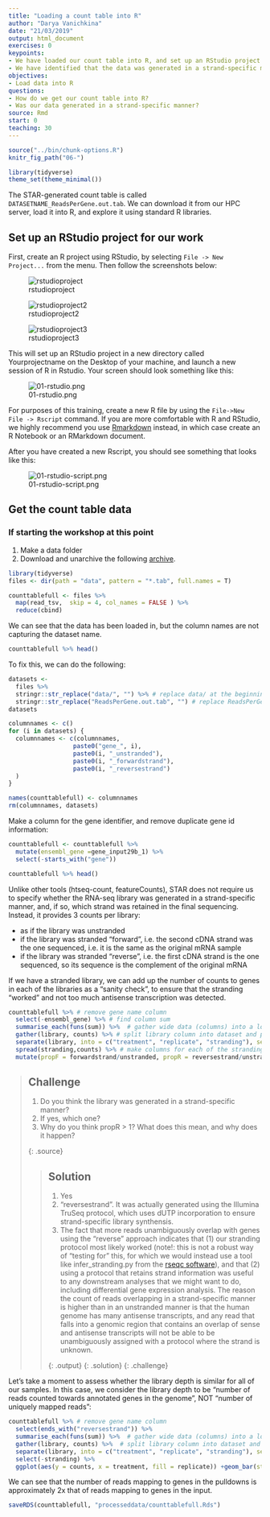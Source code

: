 ```yaml
---
title: "Loading a count table into R"
author: "Darya Vanichkina"
date: "21/03/2019"
output: html_document
exercises: 0
keypoints: 
- We have loaded our count table into R, and set up an RStudio project
- We have identified that the data was generated in a strand-specific manner
objectives: 
- Load data into R
questions: 
- How do we get our count table into R?
- Was our data generated in a strand-specific manner?
source: Rmd
start: 0
teaching: 30
---
```


```r
source("../bin/chunk-options.R")
knitr_fig_path("06-")

library(tidyverse)
theme_set(theme_minimal())

```


<!-- FIXME add 04-bamqc.Rmd and 05-visualisation_in_genome_browser.Rmd  -->

The STAR-generated count table is called `DATASETNAME_ReadsPerGene.out.tab`. We can download it from our HPC server, load it into R, and explore it using standard R libraries.

## Set up an RStudio project for our work

First, create an R project using RStudio, by selecting `File -> New Project...` from the menu. Then follow the screenshots below:


![rstudioproject](../fig/rstudioproject.png)

![rstudioproject2](../fig/rstudioproject2.png)

![rstudioproject3](../fig/rstudioproject3.png)

This will set up an RStudio project in a new directory called Yourprojectname on the Desktop of your machine, and launch a new session of R in Rstudio. Your screen should look something like this:

![01-rstudio.png](../fig/01-rstudio.png)


For purposes of this training, create a new R file by using the `File->New File -> Rscript` command. If you are more comfortable with R and RStudio, we highly recommend you use [Rmarkdown](https://rmarkdown.rstudio.com/) instead, in which case create an R Notebook or an RMarkdown document. 


After you have created a new Rscript, you should see something that looks like this:

![01-rstudio-script.png](../fig/01-rstudio-script.png)


## Get the count table data

### If starting the workshop at this point

1. Make a data folder
2. Download and unarchive the following [archive](https://figshare.com/articles/Counttables/7886549).

```r
library(tidyverse)
files <- dir(path = "data", pattern = "*.tab", full.names = T) 

counttablefull <- files %>%
  map(read_tsv,  skip = 4, col_names = FALSE ) %>%
  reduce(cbind) 
```

We can see that the data has been loaded in, but the column names are not capturing the dataset name.

```r
counttablefull %>% head()
```

To fix this, we can do the following:

```r
datasets <-
  files %>%
  stringr::str_replace("data/", "") %>% # replace data/ at the beginning of filename
  stringr::str_replace("ReadsPerGene.out.tab", "") # replace ReadsPerGene.out.tab end of name
datasets

columnnames <- c()
for (i in datasets) {
  columnnames <- c(columnnames,
                  paste0("gene_", i),
                  paste0(i, "_unstranded"),
                  paste0(i, "_forwardstrand"),
                  paste0(i, "_reversestrand")
  )
}

names(counttablefull) <- columnnames
rm(columnnames, datasets)
```

Make a column for the gene identifier, and remove duplicate gene id information:

```r
counttablefull <- counttablefull %>%
  mutate(ensembl_gene =gene_input29b_1) %>%
  select(-starts_with("gene"))

counttablefull %>% head()
```

Unlike other tools (htseq-count, featureCounts), STAR does not require us to specify whether the RNA-seq library was generated in a strand-specific manner, and, if so, which strand was retained in the final sequencing. Instead, it provides 3 counts per library:

- as if the library was unstranded
- if the library was stranded "forward", i.e. the second cDNA strand was the one sequenced, i.e. it is the same as the original mRNA sample 
- if the library was stranded "reverse", i.e. the first cDNA strand is the one sequenced, so its sequence is the complement of the original mRNA


If we have a stranded library, we can add up the number of counts to genes in each of the libraries as a "sanity check", to ensure that the stranding "worked" and not too much antisense transcription was detected.


```r

counttablefull %>% # remove gene name column
  select(-ensembl_gene) %>% # find column sum
  summarise_each(funs(sum)) %>%  # gather wide data (columns) into a long table
  gather(library, counts) %>% # split library column into dataset and protocol 
  separate(library, into = c("treatment", "replicate", "stranding"), sep="_") %>% # split library into 3 columns
  spread(stranding,counts) %>% # make columns for each of the strandings
  mutate(propF = forwardstrand/unstranded, propR = reversestrand/unstranded) # assess rev/unst and for/unst

```


> ## Challenge
>
> 1. Do you think the library was generated in a strand-specific manner?
> 2. If yes, which one?
> 3. Why do you think propR > 1? What does this mean, and why does it happen?
>
>
>
> {: .source}
>
> > ## Solution
> > 
> > 1. Yes
> > 2. "reversestrand". It was actually generated using the Illumina TruSeq protocol, 
> > which uses dUTP incorporation to ensure strand-specific library synthensis. 
> > 3. The fact that more reads unambiguously overlap with genes using the
> > "reverse" approach indicates that (1) our stranding protocol most likely worked
> > (note!: this is not a robust way of "testing for" this, for which we would instead
> > use a tool like infer_stranding.py from the [rseqc software](http://rseqc.sourceforge.net/)),
> > and that (2) using a protocol that retains strand information was useful to any 
> > downstream analyses that we might want to do, including differential gene expression analysis.
> > The reason the count of reads overlapping in a strand-specific manner is higher than in an
> > unstranded manner is that the human genome has many antisense transcripts, and any read that falls into a 
> > genomic region that contains an overlap of sense and antisense transcripts will not be able to be
> > unambiguously assigned with a protocol where the strand is unknown. 
> > 
> > {: .output}
> {: .solution}
{: .challenge}



Let's take a moment to assess whether the library depth is similar for all of our samples. In this case, we consider the library depth to be "number of reads counted towards annotated genes in the genome", NOT "number of uniquely mapped reads":

```r

counttablefull %>% # remove gene name column
  select(ends_with("reversestrand")) %>%
  summarise_each(funs(sum)) %>%  # gather wide data (columns) into a long table
  gather(library, counts) %>%  # split library column into dataset and protocol
  separate(library, into = c("treatment", "replicate", "stranding"), sep="_") %>%
  select(-stranding) %>%
  ggplot(aes(y = counts, x = treatment, fill = replicate)) +geom_bar(stat = "identity", position = "dodge") 

```


We can see that the number of reads mapping to genes in the pulldowns is approximately 2x that of reads mapping to genes in the input. 

```r
saveRDS(counttablefull, "processeddata/counttablefull.Rds")
```




<!-- ### If continuing from the Artemis section - FIXME -->

<!-- To download the data from the server, open another terminal window on your machine and enter: -->

<!-- ``` -->
<!-- cd  -->
<!-- scp yourusername@hpc.sydney.edu.au:/project/Training/yourname/star/*ReadsPerGene.out.tab . -->
<!-- ``` -->




